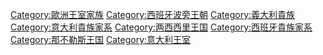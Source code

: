 [[Category:歐洲王室家族|Category:歐洲王室家族]]
[[Category:西班牙波旁王朝|Category:西班牙波旁王朝]]
[[Category:義大利貴族|Category:義大利貴族]]
[[Category:意大利貴族家系|Category:意大利貴族家系]]
[[Category:两西西里王国|Category:两西西里王国]]
[[Category:西班牙貴族家系|Category:西班牙貴族家系]]
[[Category:那不勒斯王国|Category:那不勒斯王国]]
[[Category:意大利王室|Category:意大利王室]]